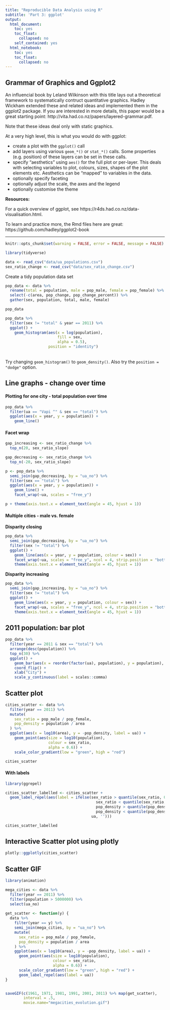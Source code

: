 ```yaml
---
title: "Reproducible Data Analysis using R"
subtitle: 'Part 3: ggplot'
output:
  html_document:
    toc: yes
    toc_float:
      collapsed: no
    self_contained: yes
  html_notebook:
    toc: yes
    toc_float:
      collapsed: no
---
```


## Grammar of Graphics and Ggplot2

An influencial book by Leland Wilkinson with this title lays out a theoretical framework to systematically contruct quantitative graphics. Hadley Wickham extended these and related ideas and implemented them in the ggplot2 package. If you are interested in more details, this paper would be a great starting point: http://vita.had.co.nz/papers/layered-grammar.pdf.  

Note that these ideas deal only with static graphics.

At a very high level, this is what you would do with ggplot:

* create a plot with the `ggplot()` call
* add layers using various `geom_*()` or `stat_*()` calls. Some properties (e.g. position) of these layers can be set in these calls.
* specify "aesthetics" using `aes()` for the full plot or per-layer. This deals with selecting variables to plot, colours, sizes, shapes of the plot elements etc. Aesthetics can be "mapped" to variables in the data.
* optionally specify faceting
* optionally adjust the scale, the axes and the legend
* optionally customise the theme

**Resources:**

For a quick overview of ggplot, see https://r4ds.had.co.nz/data-visualisation.html.  

To learn and practice more, the Rmd files here are great: https://github.com/hadley/ggplot2-book

---

```r
knitr::opts_chunk$set(warning = FALSE, error = FALSE, message = FALSE)
```

```r
library(tidyverse)

data <- read_csv("data/ua_populations.csv")
sex_ratio_change <- read_csv("data/sex_ratio_change.csv")
```

Create a tidy population data set

```r
pop_data <- data %>% 
  rename(total = population, male = pop_male, female = pop_female) %>% 
  select(-c(area, pop_change, pop_change_percent)) %>% 
  gather(sex, population, total, male, female)

pop_data
```

```r
pop_data %>% 
  filter(sex != "total" & year == 2011) %>% 
  ggplot() +
    geom_histogram(aes(x = log(population), 
                       fill = sex, 
                       alpha = 0.5),
                   position = "identity")
```

<br/>
Try changing `geom_histogram()` to `geom_density()`. Also try the `position = "dodge"` option.

## Line graphs - change over time


#### Plotting for one city - total population over time

```r
pop_data %>%
  filter(ua == "Vapi ^" & sex == "total") %>% 
  ggplot(aes(x = year, y = population)) +
    geom_line()
```

#### Facet wrap

```r
gap_increasing <- sex_ratio_change %>% 
  top_n(20, sex_ratio_slope)

gap_decreasing <- sex_ratio_change %>% 
  top_n(-20, sex_ratio_slope)

p <- pop_data %>%
  semi_join(gap_decreasing, by = "ua_no") %>% 
  filter(sex == "total") %>% 
  ggplot(aes(x = year, y = population)) +
    geom_line() +
    facet_wrap(~ua, scales = "free_y")

p + theme(axis.text.x = element_text(angle = 45, hjust = 1)) 
```

#### Multiple cities - male vs. female

**Disparity closing**

```r
pop_data %>%
  semi_join(gap_decreasing, by = "ua_no") %>% 
  filter(sex != "total") %>% 
  ggplot() +
    geom_line(aes(x = year, y = population, colour = sex)) + 
    facet_wrap(~ua, scales = "free_y", ncol = 4, strip.position = "bottom") +
    theme(axis.text.x = element_text(angle = 45, hjust = 1)) 
```

**Disparity increasing**

```r
pop_data %>%
  semi_join(gap_increasing, by = "ua_no") %>% 
  filter(sex != "total") %>% 
  ggplot() +
    geom_line(aes(x = year, y = population, colour = sex)) + 
    facet_wrap(~ua, scales = "free_y", ncol = 4, strip.position = "bottom") +
    theme(axis.text.x = element_text(angle = 45, hjust = 1)) 
```

## 2011 population: bar plot

```r
pop_data %>% 
  filter(year == 2011 & sex == "total") %>% 
  arrange(desc(population)) %>% 
  top_n(30) %>% 
  ggplot() +
    geom_bar(aes(x = reorder(factor(ua), population), y = population), stat = "identity") +
    coord_flip() +
    xlab("City") +
    scale_y_continuous(label = scales::comma)
```

## Scatter plot

```r

cities_scatter <- data %>% 
  filter(year == 2011) %>% 
  mutate(
    sex_ratio = pop_male / pop_female,
    pop_density = population / area     
  ) %>%
  ggplot(aes(x = log10(area), y = -pop_density, label = ua)) +
    geom_point(aes(size = log10(population),
                   colour = sex_ratio,
                   alpha = 0.6)) +
    scale_color_gradient(low = "green", high = "red")

cities_scatter
```

#### With labels

```r
library(ggrepel)

cities_scatter_labelled <- cities_scatter +
  geom_label_repel(aes(label = ifelse(sex_ratio > quantile(sex_ratio, 0.98, na.rm = TRUE) |
                                        sex_ratio < quantile(sex_ratio, 0.02, na.rm = TRUE) |
                                        pop_density > quantile(pop_density, 0.98, na.rm = TRUE) |
                                        pop_density < quantile(pop_density, 0.02, na.rm = TRUE), 
                                      ua, '')))

cities_scatter_labelled
```

## Interactive Scatter plot using plotly

```r
plotly::ggplotly(cities_scatter)
```

## Scatter GIF

```r
library(animation)

mega_cities <- data %>% 
  filter(year == 2011) %>% 
  filter(population > 5000000) %>% 
  select(ua_no)
  
get_scatter <- function(y) {
  data %>% 
    filter(year == y) %>% 
    semi_join(mega_cities, by = "ua_no") %>% 
    mutate(
      sex_ratio = pop_male / pop_female,
      pop_density = population / area     
    ) %>%
    ggplot(aes(x = log10(area), y = -pop_density, label = ua)) +
      geom_point(aes(size = log10(population),
                     colour = sex_ratio,
                     alpha = 0.6)) +
      scale_color_gradient(low = "green", high = "red") +
      geom_label_repel(aes(label = ua))
}


saveGIF(c(1961, 1971, 1981, 1991, 2001, 2011) %>% map(get_scatter), 
        interval = .5, 
        movie.name="megacities_evolution.gif")

```
